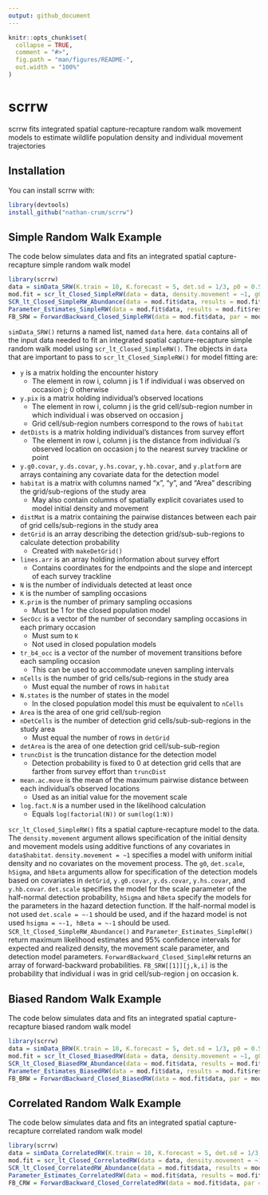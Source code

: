 ---
output: github_document
---

<!-- README.md is generated from README.Rmd. Please edit that file -->

```{r, include = FALSE}
knitr::opts_chunk$set(
  collapse = TRUE,
  comment = "#>",
  fig.path = "man/figures/README-",
  out.width = "100%"
)
```

# scrrw

<!-- badges: start -->
<!-- badges: end -->

scrrw fits integrated spatial capture-recapture random walk movement models to estimate wildlife population density and individual movement trajectories

## Installation

You can install scrrw with:

``` r
library(devtools)
install_github("nathan-crum/scrrw")
```

## Simple Random Walk Example

The code below simulates data and fits an integrated spatial capture-recapture simple random walk model

```{r eval = FALSE, echo = TRUE}
library(scrrw)
data = simData_SRW(K.train = 10, K.forecast = 5, det.sd = 1/3, p0 = 0.5, move.sd = 2, A.scale = 2)
mod.fit = scr_lt_Closed_SimpleRW(data = data, density.movement = ~1, g0 = ~1, det.scale = ~1, hSigma = ~-1, hBeta = ~-1)
SCR_lt_Closed_SimpleRW_Abundance(data = mod.fit$data, results = mod.fit$results)
Parameter_Estimates_SimpleRW(data = mod.fit$data, results = mod.fit$results)
FB_SRW = ForwardBackward_Closed_SimpleRW(data = mod.fit$data, par = mod.fit$results$par)
```

```simData_SRW()``` returns a named list, named ```data``` here. ```data``` contains all of the input data needed to fit an integrated spatial capture-recapture simple random walk model using ```scr_lt_Closed_SimpleRW()```.  The objects in ```data``` that are important to pass to ```scr_lt_Closed_SimpleRW()``` for model fitting are:  

* ```y``` is a matrix holding the encounter history
  + The element in row i, column j is 1 if individual i was observed on occasion j; 0 otherwise
* ```y.pix``` is a matrix holding individual's observed locations
  + The element in row i, column j is the grid cell/sub-region number in which individual i was observed on occasion j
  + Grid cell/sub-region numbers correspond to the rows of ```habitat```
* ```detDists``` is a matrix holding individual's distances from survey effort
  + The element in row i, column j is the distance from individual i's observed location on occasion j to the nearest survey trackline or point
* ```y.g0.covar```, ```y.ds.covar```, ```y.hs.covar```, ```y.hb.covar```, and ```y.platform``` are arrays containing any covariate data for the detection model
* ```habitat``` is a matrix with columns named "x", "y", and "Area" describing the grid/sub-regions of the study area  
  + May also contain columns of spatially explicit covariates used to model initial density and movement
* ```distMat``` is a matrix containing the pairwise distances between each pair of grid cells/sub-regions in the study area
* ```detGrid``` is an array describing the detection grid/sub-sub-regions to calculate detection probability
  + Created with ```makeDetGrid()``` 
* ```lines.arr``` is an array holding information about survey effort
  + Contains coordinates for the endpoints and the slope and intercept of each survey trackline
* ```N``` is the number of individuals detected at least once
* ```K``` is the number of sampling occasions
* ```K.prim``` is the number of primary sampling occasions 
  + Must be 1 for the closed population model
* ```SecOcc``` is a vector of the number of secondary sampling occasions in each primary occasion
  + Must sum to ```K```
  + Not used in closed population models
* ```tr_b4_occ``` is a vector of the number of movement transitions before each sampling occasion
  + This can be used to accommodate uneven sampling intervals
* ```nCells``` is the number of grid cells/sub-regions in the study area
  + Must equal the number of rows in ```habitat```
* ```N.states``` is the number of states in the model
  + In the closed population model this must be equivalent to ```nCells```
* ```Area``` is the area of one grid cell/sub-region
* ```nDetCells``` is the number of detection grid cells/sub-sub-regions in the study area
  + Must equal the number of rows in ```detGrid```
* ```detArea``` is the area of one detection grid cell/sub-sub-region
* ```truncDist``` is the truncation distance for the detection model
  + Detection probability is fixed to 0 at detection grid cells that are farther from survey effort than ```truncDist```
* ```mean.ac.move``` is the mean of the maximum pairwise distance between each individual's observed locations
  + Used as an initial value for the movement scale  
* ```log.fact.N``` is a number used in the likelihood calculation
  + Equals ```log(factorial(N))``` or ```sum(log(1:N))```


```scr_lt_Closed_SimpleRW()``` fits a spatial capture-recapture model to the data. The ```density.movement``` argument allows specification of the initial density and movement models using additive functions of any covariates in ```data$habitat```. ```density.movement = ~1``` specifies a model with uniform initial density and no covariates on the movement process. The ```g0```, ```det.scale```, ```hSigma```, and ```hBeta``` arguments allow for specification of the detection models based on covariates in ```detGrid```, ```y.g0.covar```, ```y.ds.covar```, ```y.hs.covar```, and ```y.hb.covar```. ```det.scale``` specifies the model for the scale parameter of the half-normal detection probability, ```hSigma``` and ```hBeta``` specify the models for the parameters in the hazard detection function. If the half-normal model is not used ```det.scale = ~-1``` should be used, and if the hazard model is not used ```hsigma = ~-1, hBeta = ~-1``` should be used.  ```SCR_lt_Closed_SimpleRW_Abundance()``` and ```Parameter_Estimates_SimpleRW()``` return maximum likelihood estimates and 95% confidence intervals for expected and realized density, the movement scale parameter, and detection model parameters.  ```ForwardBackward_Closed_SimpleRW``` returns an array of forward-backward probabilities. ```FB_SRW[[1]][j,k,i]``` is the probability that individual i was in grid cell/sub-region j on occasion k.


## Biased Random Walk Example

The code below simulates data and fits an integrated spatial capture-recapture biased random walk model

```{r eval = FALSE, echo = TRUE}
library(scrrw)
data = simData_BRW(K.train = 10, K.forecast = 5, det.sd = 1/3, p0 = 0.5, move.sd = 2, A.scale = 2)
mod.fit = scr_lt_Closed_BiasedRW(data = data, density.movement = ~1, g0 = ~1, det.scale = ~1, hSigma = ~-1, hBeta = ~-1)
SCR_lt_Closed_BiasedRW_Abundance(data = mod.fit$data, results = mod.fit$results)
Parameter_Estimates_BiasedRW(data = mod.fit$data, results = mod.fit$results)
FB_BRW = ForwardBackward_Closed_BiasedRW(data = mod.fit$data, par = mod.fit$results$par)
```


## Correlated Random Walk Example

The code below simulates data and fits an integrated spatial capture-recapture correlated random walk model

```{r eval = FALSE, echo = TRUE}
library(scrrw)
data = simData_CorrelatedRW(K.train = 10, K.forecast = 5, det.sd = 1/3, p0 = 0.5, move.sd = 2, A.scale = 2)
mod.fit = scr_lt_Closed_CorrelatedRW(data = data, density.movement = ~1, g0 = ~1, det.scale = ~1, hSigma = ~-1, hBeta = ~-1)
SCR_lt_Closed_CorrelatedRW_Abundance(data = mod.fit$data, results = mod.fit$results)
Parameter_Estimates_CorrelatedRW(data = mod.fit$data, results = mod.fit$results)
FB_CRW = ForwardBackward_Closed_CorrelatedRW(data = mod.fit$data, par = mod.fit$results$par)
```
